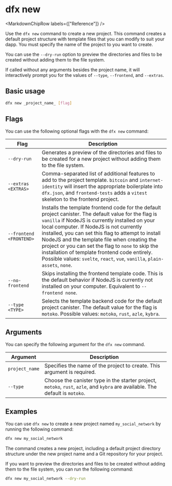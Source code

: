
# dfx new

<MarkdownChipRow labels={["Reference"]} />

Use the `dfx new` command to create a new project. This command creates a default project structure with template files that you can modify to suit your dapp. You must specify the name of the project to you want to create.

You can use the `--dry-run` option to preview the directories and files to be created without adding them to the file system.

If called without any arguments besides the project name, it will interactively prompt you for the values of `--type`, `--frontend`, and `--extras`.

## Basic usage

``` bash
dfx new _project_name_ [flag]
```

## Flags

You can use the following optional flags with the `dfx new` command:

| Flag                    | Description                                                                                                                                                                                                                                                                                                                                                                                                                                                                                               |
|-------------------------|-----------------------------------------------------------------------------------------------------------------------------------------------------------------------------------------------------------------------------------------------------------------------------------------------------------------------------------------------------------------------------------------------------------------------------------------------------------------------------------------------------------|
| `--dry-run`             | Generates a preview of the directories and files to be created for a new project without adding them to the file system.                                                                                                                                                                                                                                                                                                                                                                                  |
| `--extras <EXTRAS>`     | Comma-separated list of additional features to add to the project template. `bitcoin` and `internet-identity` will insert the appropriate boilerplate into `dfx.json`, and `frontend-tests` adds a `vitest` skeleton to the frontend project.                                                                                                                                                                                                                                                             |
| `--frontend <FRONTEND>` | Installs the template frontend code for the default project canister. The default value for the flag is `vanilla` if NodeJS is currently installed on your local computer. If NodeJS is not currently installed, you can set this flag to attempt to install NodeJS and the template file when creating the project or you can set the flag to `none` to skip the installation of template frontend code entirely. Possible values: `svelte`, `react`, `vue`, `vanilla`, `plain-assets`, `none`. |
| `--no-frontend`         | Skips installing the frontend template code. This is the default behavior if NodeJS is currently not installed on your computer. Equivalent to `--frontend none`.                                                                                                                                                                                                                                                                                                                                      |
| `--type <TYPE>`         | Selects the template backend code for the default project canister. The default value for the flag is `motoko`. Possible values: `motoko`, `rust`, `azle`, `kybra`.                                                                                                                                                                                                                                                                                                                                       |

## Arguments

You can specify the following argument for the `dfx new` command.

| Argument       | Description                                                             |
|----------------|-------------------------------------------------------------------------|
| `project_name` | Specifies the name of the project to create. This argument is required. |
| `--type`       | Choose the canister type in the starter project, `motoko`, `rust`, `azle`, and `kybra` are available. The default is `motoko`. |

## Examples

You can use `dfx new` to create a new project named `my_social_network` by running the following command:

``` bash
dfx new my_social_network
```

The command creates a new project, including a default project directory structure under the new project name and a Git repository for your project.

If you want to preview the directories and files to be created without adding them to the file system, you can run the following command:

``` bash
dfx new my_social_network --dry-run
```
